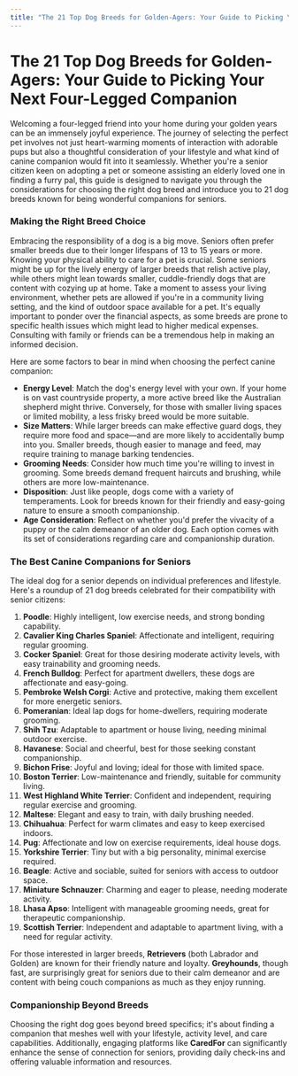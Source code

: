 ```yaml
---
title: "The 21 Top Dog Breeds for Golden-Agers: Your Guide to Picking Your Next Four-Legged Companion"
---
```


# The 21 Top Dog Breeds for Golden-Agers: Your Guide to Picking Your Next Four-Legged Companion

Welcoming a four-legged friend into your home during your golden years can be an immensely joyful experience. The journey of selecting the perfect pet involves not just heart-warming moments of interaction with adorable pups but also a thoughtful consideration of your lifestyle and what kind of canine companion would fit into it seamlessly. Whether you're a senior citizen keen on adopting a pet or someone assisting an elderly loved one in finding a furry pal, this guide is designed to navigate you through the considerations for choosing the right dog breed and introduce you to 21 dog breeds known for being wonderful companions for seniors.

### Making the Right Breed Choice

Embracing the responsibility of a dog is a big move. Seniors often prefer smaller breeds due to their longer lifespans of 13 to 15 years or more. Knowing your physical ability to care for a pet is crucial. Some seniors might be up for the lively energy of larger breeds that relish active play, while others might lean towards smaller, cuddle-friendly dogs that are content with cozying up at home. Take a moment to assess your living environment, whether pets are allowed if you're in a community living setting, and the kind of outdoor space available for a pet. It's equally important to ponder over the financial aspects, as some breeds are prone to specific health issues which might lead to higher medical expenses. Consulting with family or friends can be a tremendous help in making an informed decision.

Here are some factors to bear in mind when choosing the perfect canine companion:

- **Energy Level**: Match the dog's energy level with your own. If your home is on vast countryside property, a more active breed like the Australian shepherd might thrive. Conversely, for those with smaller living spaces or limited mobility, a less frisky breed would be more suitable.
- **Size Matters**: While larger breeds can make effective guard dogs, they require more food and space—and are more likely to accidentally bump into you. Smaller breeds, though easier to manage and feed, may require training to manage barking tendencies.
- **Grooming Needs**: Consider how much time you're willing to invest in grooming. Some breeds demand frequent haircuts and brushing, while others are more low-maintenance.
- **Disposition**: Just like people, dogs come with a variety of temperaments. Look for breeds known for their friendly and easy-going nature to ensure a smooth companionship.
- **Age Consideration**: Reflect on whether you'd prefer the vivacity of a puppy or the calm demeanor of an older dog. Each option comes with its set of considerations regarding care and companionship duration.

### The Best Canine Companions for Seniors

The ideal dog for a senior depends on individual preferences and lifestyle. Here's a roundup of 21 dog breeds celebrated for their compatibility with senior citizens:

1. **Poodle**: Highly intelligent, low exercise needs, and strong bonding capability.
2. **Cavalier King Charles Spaniel**: Affectionate and intelligent, requiring regular grooming.
3. **Cocker Spaniel**: Great for those desiring moderate activity levels, with easy trainability and grooming needs.
4. **French Bulldog**: Perfect for apartment dwellers, these dogs are affectionate and easy-going.
5. **Pembroke Welsh Corgi**: Active and protective, making them excellent for more energetic seniors.
6. **Pomeranian**: Ideal lap dogs for home-dwellers, requiring moderate grooming.
7. **Shih Tzu**: Adaptable to apartment or house living, needing minimal outdoor exercise.
8. **Havanese**: Social and cheerful, best for those seeking constant companionship.
9. **Bichon Frise**: Joyful and loving; ideal for those with limited space.
10. **Boston Terrier**: Low-maintenance and friendly, suitable for community living.
11. **West Highland White Terrier**: Confident and independent, requiring regular exercise and grooming.
12. **Maltese**: Elegant and easy to train, with daily brushing needed.
13. **Chihuahua**: Perfect for warm climates and easy to keep exercised indoors.
14. **Pug**: Affectionate and low on exercise requirements, ideal house dogs.
15. **Yorkshire Terrier**: Tiny but with a big personality, minimal exercise required.
16. **Beagle**: Active and sociable, suited for seniors with access to outdoor space.
17. **Miniature Schnauzer**: Charming and eager to please, needing moderate activity.
18. **Lhasa Apso**: Intelligent with manageable grooming needs, great for therapeutic companionship.
19. **Scottish Terrier**: Independent and adaptable to apartment living, with a need for regular activity.

For those interested in larger breeds, **Retrievers** (both Labrador and Golden) are known for their friendly nature and loyalty. **Greyhounds**, though fast, are surprisingly great for seniors due to their calm demeanor and are content with being couch companions as much as they enjoy running.

### Companionship Beyond Breeds

Choosing the right dog goes beyond breed specifics; it's about finding a companion that meshes well with your lifestyle, activity level, and care capabilities. Additionally, engaging platforms like **CaredFor** can significantly enhance the sense of connection for seniors, providing daily check-ins and offering valuable information and resources.


